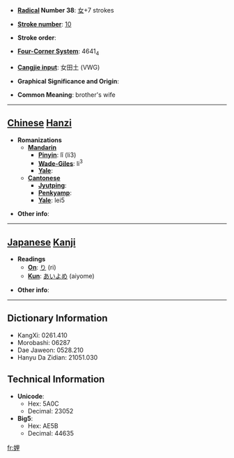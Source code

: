 * '''[[Wiktionary:Chinese radical index| Radical]] Number 38''': [[Wiktionary:Chinese radical index 女|女]]+7 strokes

* '''[[Wiktionary:Chinese total strokes index|Stroke number]]''': [[Wiktionary:Chinese total strokes index 10|10]]

* '''Stroke order''': 

* '''[[Wiktionary:Chinese four corner index|Four-Corner System]]''': 4641<sub>4</sub>

* '''[[Wiktionary:Chinese Cangjie index|Cangjie input]]''': 女田土 (VWG)

* '''Graphical Significance and Origin''': 

* '''Common Meaning''': brother's wife

----

== [[Chinese]] [[Hanzi]] ==

* '''Romanizations'''
** '''[[Mandarin]]'''
*** '''[[Pinyin]]''': lǐ (li3)
*** '''[[Wade-Giles]]''': li<sup>3</sup>
*** '''[[Yale]]''': 
** '''[[Cantonese]]'''
*** '''[[Jyutping]]''':
*** '''[[Penkyamp]]''': 
*** '''[[Yale]]''': lei5

* '''Other info''': 

----

== [[Japanese]] [[Kanji]] ==

* '''Readings'''
** '''[[On]]''': [[り]] (ri)
** '''[[Kun]]''': [[あいよめ]] (aiyome)

* '''Other info''':  

----

== Dictionary Information ==

* KangXi: 0261.410
* Morobashi: 06287
* Dae Jaweon: 0528.210
* Hanyu Da Zidian: 21051.030

== Technical Information ==

* '''Unicode''':
** Hex: 5A0C
** Decimal: 23052
* '''Big5''':
** Hex: AE5B
** Decimal: 44635

[[fr:娌]]